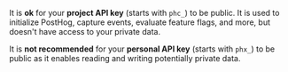 It is **ok** for your **project API key** (starts with `phc_`) to be public. It is used to initialize PostHog, capture events, evaluate feature flags, and more, but doesn't have access to your private data.

It is **not recommended** for your **personal API key** (starts with `phx_`) to be public as it enables reading and writing potentially private data.